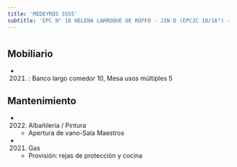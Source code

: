 ```yaml
---
title: 'MEDEYROS 3555'
subtitle: 'EPC N° 18 HELENA LARROQUE DE ROFFO - JIN D (EPCJC 18/16°) - CENS N° 83'
---
```


#


## Mobiliario

*  (2021) : Banco largo comedor 10, Mesa usos múltiples 5 





## Mantenimiento

*  (2022) Albañileria / Pintura 
    + Apertura de vano-Sala Maestros

*  (2021) Gas 
    + Provisión: rejas de protección y cocina



